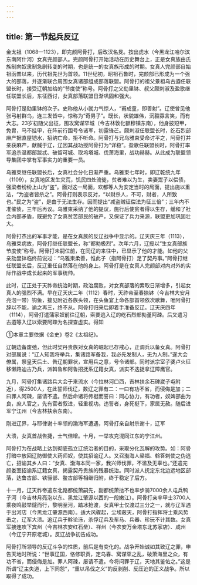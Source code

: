 ```yaml
---
---
---
```

title: 第一节起兵反辽
---



金太祖（1068—1123），即完颜阿骨打，后改汉名旻。按出虎水（今黑龙江哈尔滨东南阿什河）女真完颜部人。完颜阿骨打开始活动在历史舞台上，正是女真族由氏族制向奴隶制急剧转变的时期，也是统一的女真族形成的时期。女真人完颜部自始祖函普以来，历代祖先世为首领。11世纪初，昭祖石鲁时，完颜部已形成为一个强大的部落，并逐渐联合周围女真诸部组成部落联盟。阿骨打的祖父景祖乌古逎任联盟长时，接受辽朝加给的“节度使”称号。阿骨打之父劾里钵、叔父颇剌淑及盈歌继任联盟长后，东征西讨，女真部落联盟日渐巩固和强大。

阿骨打是劾里钵的次子。史称他从小就力气惊人，“甫成童，即善射”。辽使曾见他张弓射群鸟，连三发皆中，惊称为“奇男子”。既长，状貌雄伟，沉毅寡言笑，而有大志。23岁初随父出征，围攻窝谋罕城（今吉林敦化额穆镇东南），他身披短甲，免胄，马不挂甲，在阵前行围号令诸军，初露锋芒。颇剌淑任联盟长时，纥石烈部麻产据直屋铠水，招纳亡命，拒不听命。阿骨打与兄乌雅束受命讨平之，阿骨打并亲获麻产，献馘于辽，辽因其战功授阿骨打为“详稳”。盈歌任联盟长时，阿骨打率军追杀温都部跋忒、破留可城、取坞塔城、伐萧海里，战功赫赫。从此成为联盟领导集团中掌有军事实力的重要一员。

乌雅束继任联盟长后，女真社会分化日渐严重。乌雅束七年时，即辽乾统九年（1109），女真地区发生灾荒，饥民四处流徙，贫者难以为生，卖妻鬻子以偿债，强梁者纷纷上山为“盗”。面对这一局面，欢都等人为安定当时的局面，提出施以重法，“为盗者皆杀之”。阿骨打则表示反对，“以财杀人，不可，财者，人所致也。”民之为“盗”，是由于无法生存。因而提出“减盗贼征偿法为征三倍”；三年内不准催债，三年后再议。乌雅束采纳了他的提议，施行后使贫者得以生存，缓和了社会内部矛盾，既避免了女真贫苦部民的破产，又保证了兵力来源，联盟更加巩固壮大。

阿骨打杰出的军事才能，是在女真族的反辽战争中显示的。辽天庆三年（1113），乌雅束病故，阿骨打继任联盟长，称“都勃极烈”。次年六月，辽授以“生女真部族节度使”称号。阿骨打未嗣位前，在同辽的来往中，已显示了他的才能。如他的父亲劾里钵临终前说过：“乌雅束柔善，惟此子（指阿骨打）足了契丹事。”阿骨打继任联盟长后，反辽重任自然落在他的身上。阿骨打是在女真人完颜部对内对外的实际作战中成长起来的军事统帅。

此时，辽正处于天祚帝统治时期，政治腐败，对女真部落的索取日渐增多，引起女真人的强烈不满。早在辽天庆二年（1112）春时，天祚帝至春捺钵（今吉林大安月亮泡一带）钩鱼，接见附近各族头领，在头鱼宴上命各部首领依次歌舞，唯阿骨打辞以不能，谕之再三，终不从。阿骨打归来后即着手准备反辽。辽天庆四年（1114），阿骨打遣蒲家奴前往辽朝，索要逃入辽的纥石烈部勃堇阿疎。后又遣习古逎等入辽以索要阿疎为名探查虚实。得知

①本章主要依据《金史》卷2《太祖纪》。

辽朝边备废弛，但此时契丹贵族对女真的崛起已存戒心，正调兵以备女真。阿骨打对部属说：“辽人知我将举兵，集诸路军备我，我必先发制人，无为人制。”遂大会僚属，祭皇天后土、告辽朝罪状，宣用兵之意，号令诸部。同时派宗室子婆卢火征移懒路迪古乃兵，派斡鲁和阿鲁招抚系辽籍女真，派实不迭捉拿辽障鹰官。

九月，阿骨打集诸路兵大会于来流水（今拉林河口西，吉林扶余石碑崴子屯附近），得2500人，在此誓师伐辽，数辽之罪有二：一曰有功不省，而侵侮是加；二曰罪人阿疎，屡请不遣。然后命诸将传梃而誓曰：同心协力，有功者，奴婢部曲为良，庶人官之，先有官者叙进，轻重视功。违誓者，身死梃下，家属无赦。随后进军宁江州（今吉林扶余东南）。

刚进辽界，与耶律谢十率领的渤海军遭遇，阿骨打亲自射杀谢十，辽军

大溃，女真首战告捷，士气倍增。十月，一举攻克混同江东的宁江州。

阿骨打为在战略上达到彻底孤立辽统治者的目的，采取分化瓦解的攻势。如：阿骨打暗中放回辽防御使大药师奴，使其招谕辽人。又召渤海人梁福、斡答剌使之伪逃亡，招谕其乡人曰：“女真、渤海本同一家，我兴师伐罪，不滥及无辜也。”还遣完颜娄室招谕系辽籍女真，揭露契丹贵族的残暴统治。同时派人抚定东北边远地区部落，达鲁古部、铁骊部、鳖古部等相继归附，终于稳定了后方。

十一月，辽天祚帝遣东北路都统萧嗣先，副都统萧挞不也率步骑7000余人屯兵鸭子河（今吉林月亮泡以东、黑龙江肇源以西的一段嫩江）。阿骨打亲率甲士3700人乘夜鸣鼓举燧而行，黎明至河，踏冰抢渡，女真甲士仅渡过三分之一，就与辽军遇于出河店（今黑龙江肇源西南）。适大风骤起，尘埃蔽天，阿骨打指挥将士乘风势击之，辽军大溃。追辽兵于斡论泺，杀俘辽兵及车马、兵器、珍玩不计其数。女真军接连攻下宾州（今吉林农安红石垒）、祥州（今农安万金塔东北苏家店）、咸州（今辽宁开原老城）。反辽战争初告成功。

阿骨打所领导的反辽斗争的性质，前后是有变化的。战争开始诚如其致辽之罪，申告天地时所说：“世事辽国，恪修职贡，定乌春、窝谋罕之乱，破萧海里之众，有功不省，而侵侮是加。罪人阿疎，屡请不遣。今将问罪于辽，天地其鉴佑之。”这是所谓“辽主失道，上下同怨”，“重以吊伐之义”的反剥削、反压迫的正义战争。所以取得了成功。